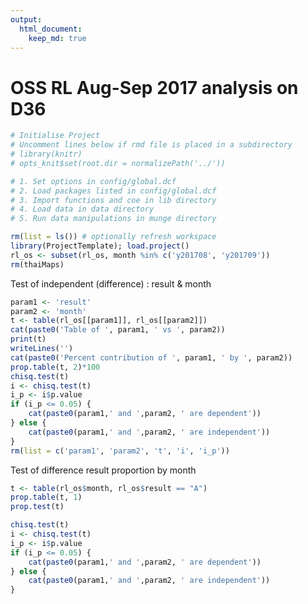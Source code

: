 ```yaml
---
output: 
  html_document:
    keep_md: true
---
```


# OSS RL Aug-Sep 2017 analysis on D36

```r
# Initialise Project
# Uncomment lines below if rmd file is placed in a subdirectory
# library(knitr)
# opts_knit$set(root.dir = normalizePath('../')) 
```

```r
# 1. Set options in config/global.dcf
# 2. Load packages listed in config/global.dcf
# 3. Import functions and coe in lib directory
# 4. Load data in data directory
# 5. Run data manipulations in munge directory 

rm(list = ls()) # optionally refresh workspace
library(ProjectTemplate); load.project()
rl_os <- subset(rl_os, month %in% c('y201708', 'y201709'))
rm(thaiMaps)
```

Test of independent (difference) : result & month
```r
param1 <- 'result'
param2 <- 'month'
t <- table(rl_os[[param1]], rl_os[[param2]])
cat(paste0('Table of ', param1, ' vs ', param2))
print(t)
writeLines('')
cat(paste0('Percent contribution of ', param1, ' by ', param2))
prop.table(t, 2)*100
chisq.test(t)
i <- chisq.test(t)
i_p <- i$p.value
if (i_p <= 0.05) {
    cat(paste0(param1,' and ',param2, ' are dependent'))
} else {
    cat(paste0(param1,' and ',param2, ' are independent'))
}
rm(list = c('param1', 'param2', 't', 'i', 'i_p'))
```

Test of difference result proportion by month
```r
t <- table(rl_os$month, rl_os$result == "A")
prop.table(t, 1)
prop.test(t)

chisq.test(t)
i <- chisq.test(t)
i_p <- i$p.value
if (i_p <= 0.05) {
    cat(paste0(param1,' and ',param2, ' are dependent'))
} else {
    cat(paste0(param1,' and ',param2, ' are independent'))
}
```

